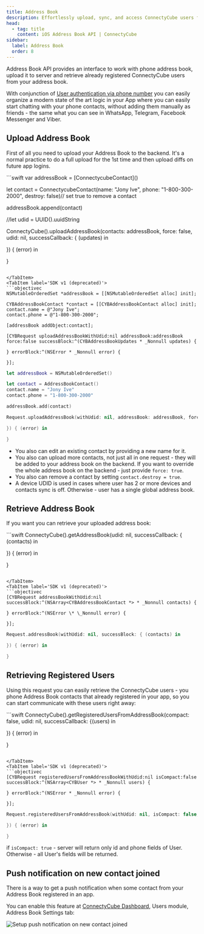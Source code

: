```yaml
---
title: Address Book
description: Effortlessly upload, sync, and access ConnectyCube users from your phone contacts in your iOS app with Address Book API.
head:
  - tag: title
    content: iOS Address Book API | ConnectyCube
sidebar:
  label: Address Book
  order: 8
---
```



Address Book API provides an interface to work with phone address book, upload it to server and retrieve already registered ConnectyCube users from your address book.

With conjunction of [User authentication via phone number](/ios/authentication-and-users#authentication-via-phone-number) you can easily organize a modern state of the art logic in your App where you can easily start chatting with your phone contacts, without adding them manually as friends - the same what you can see in WhatsApp, Telegram, Facebook Messenger and Viber.

## Upload Address Book

First of all you need to upload your Address Book to the backend. It's a normal practice to do a full upload for the 1st time and then upload diffs on future app logins.

<Tabs syncKey="codeExamples">
<TabItem label='SDK v2'>
```swift
var addressBook = [ConnectycubeContact]()

let contact = ConnectycubeContact(name: "Jony Ive", phone: "1-800-300-2000", destroy: false)// set true to remove a contact

addressBook.append(contact)

//let udid = UUID().uuidString

ConnectyCube().uploadAddressBook(contacts: addressBook, force: false, udid: nil, successCallback: { (updates) in

}) { (error) in

}

````

</TabItem>
<TabItem label='SDK v1 (deprecated)'>
```objectivec
NSMutableOrderedSet *addressBook = [[NSMutableOrderedSet alloc] init];

CYBAddressBookContact *contact = [[CYBAddressBookContact alloc] init];
contact.name = @"Jony Ive";
contact.phone = @"1-800-300-2000";

[addressBook addObject:contact];

[CYBRequest uploadAddressBookWithUdid:nil addressBook:addressBook force:false successBlock:^(CYBAddressBookUpdates * _Nonnull updates) {

} errorBlock:^(NSError * _Nonnull error) {

}];
````

```swift
let addressBook = NSMutableOrderedSet()

let contact = AddressBookContact()
contact.name = "Jony Ive"
contact.phone = "1-800-300-2000"

addressBook.add(contact)

Request.uploadAddressBook(withUdid: nil, addressBook: addressBook, force: false, successBlock: { (updates) in

}) { (error) in

}

````

</TabItem>
</Tabs>

- You also can edit an existing contact by providing a new name for it.
- You also can upload more contacts, not just all in one request - they will be added to your address book on the backend. If you want to override the whole address book on the backend - just provide `force: true`.
- You also can remove a contact by setting `contact.destroy = true`.
- A device UDID is used in cases where user has 2 or more devices and contacts sync is off. Otherwise - user has a single global address book.

## Retrieve Address Book

If you want you can retrieve your uploaded address book:

<Tabs syncKey="codeExamples">
<TabItem label='SDK v2'>
```swift
ConnectyCube().getAddressBook(udid: nil, successCallback: { (contacts) in

}) { (error) in

}
````

</TabItem>
<TabItem label='SDK v1 (deprecated)'>
```objectivec
[CYBRequest addressBookWithUdid:nil successBlock:^(NSArray<CYBAddressBookContact *> * _Nonnull contacts) {

} errorBlock:^(NSError \* \_Nonnull error) {

}];

````

```swift
Request.addressBook(withUdid: nil, successBlock: { (contacts) in

}) { (error) in

}
````

</TabItem>
</Tabs>

## Retrieving Registered Users

Using this request you can easily retrieve the ConnectyCube users - you phone Address Book contacts that already registered in your app, so you can start communicate with these users right away:

<Tabs syncKey="codeExamples">
<TabItem label='SDK v2'>
```swift
ConnectyCube().getRegisteredUsersFromAddressBook(compact: false, udid: nil, successCallback: {(users) in

}) { (error) in

}

````

</TabItem>
<TabItem label='SDK v1 (deprecated)'>
```objectivec
[CYBRequest registeredUsersFromAddressBookWithUdid:nil isCompact:false successBlock:^(NSArray<CYBUser *> * _Nonnull users) {

} errorBlock:^(NSError * _Nonnull error) {

}];
````

```swift
Request.registeredUsersFromAddressBook(withUdid: nil, isCompact: false, successBlock: { (users) in

}) { (error) in

}

```

</TabItem>
</Tabs>

if `isCompact: true` - server will return only id and phone fields of User. Otherwise - all User's fields will be returned.

## Push notification on new contact joined

There is a way to get a push notification when some contact from your Address Book registered in an app.

You can enable this feature at [ConnectyCube Dashboard](https://admin.connectycube.com), Users module, Address Book Settings tab:

![Setup push notification on new contact joined](../../../assets/address_book/setup_push_notification_on_new_contact_joined.png)
```
